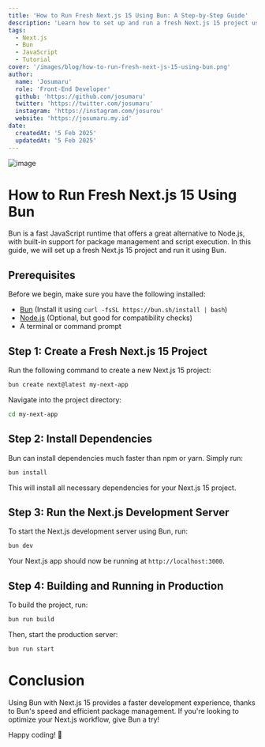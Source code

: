 ```yaml
---
title: 'How to Run Fresh Next.js 15 Using Bun: A Step-by-Step Guide'
description: 'Learn how to set up and run a fresh Next.js 15 project using Bun, the fast all-in-one JavaScript runtime.'
tags:
  - Next.js
  - Bun
  - JavaScript
  - Tutorial
cover: '/images/blog/how-to-run-fresh-next-js-15-using-bun.png'
author:
  name: 'Josumaru'
  role: 'Front-End Developer'
  github: 'https://github.com/josumaru'
  twitter: 'https://twitter.com/josumaru'
  instagram: 'https://instagram.com/josurou'
  website: 'https://josumaru.my.id'
date:
  createdAt: '5 Feb 2025'
  updatedAt: '5 Feb 2025'
---
```


![image](/images/blog/how-to-run-fresh-next-js-15-using-bun.png)

# How to Run Fresh Next.js 15 Using Bun

Bun is a fast JavaScript runtime that offers a great alternative to Node.js, with built-in support for package management and script execution. In this guide, we will set up a fresh Next.js 15 project and run it using Bun.

## Prerequisites

Before we begin, make sure you have the following installed:

- [Bun](https://bun.sh/) (Install it using `curl -fsSL https://bun.sh/install | bash`)
- [Node.js](https://nodejs.org/en) (Optional, but good for compatibility checks)
- A terminal or command prompt

## Step 1: Create a Fresh Next.js 15 Project

Run the following command to create a new Next.js 15 project:

```sh
bun create next@latest my-next-app
```

Navigate into the project directory:

```sh
cd my-next-app
```

## Step 2: Install Dependencies

Bun can install dependencies much faster than npm or yarn. Simply run:

```sh
bun install
```

This will install all necessary dependencies for your Next.js 15 project.

## Step 3: Run the Next.js Development Server

To start the Next.js development server using Bun, run:

```sh
bun dev
```

Your Next.js app should now be running at `http://localhost:3000`.

## Step 4: Building and Running in Production

To build the project, run:

```sh
bun run build
```

Then, start the production server:

```sh
bun run start
```

# Conclusion

Using Bun with Next.js 15 provides a faster development experience, thanks to Bun's speed and efficient package management. If you're looking to optimize your Next.js workflow, give Bun a try!

Happy coding! 🚀